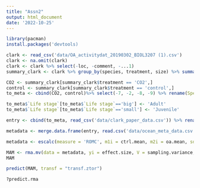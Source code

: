 ---
title: "Assn2"
output: html_document
date: '2022-10-25'
---

```{r setup, include=FALSE}
library(pacman)
install.packages('devtools)
```

```{r}
clark <- read_csv('data/OA_activitydat_20190302_BIOL3207 (1).csv')
clark <- na.omit(clark)
clark <- clark %>% select(-loc, -comment, -...1)
summary_clark <- clark %>% group_by(species, treatment, size) %>% summarise(across(c(activity), funs(mean, se=sd(.)/sqrt(n()), n())))

CO2 <- summary_clark[summary_clark$treatment == 'CO2',]
control <- summary_clark[summary_clark$treatment == 'control',]
to_meta <- cbind(CO2, control)%>% select(-7, -2, -8, -9) %>% rename(Species = species...1, ctrl.n = activity_n...12, ctrl.sd = activity_se...11, ctrl.mean = activity_mean...10, oa.n = activity_n...6, oa.sd = activity_se...5, oa.mean = activity_mean...4, 'Life stage' = size...3)

to_meta$`Life stage`[to_meta$`Life stage`=='big'] <- 'Adult'
to_meta$`Life stage`[to_meta$`Life stage`=='small'] <- 'Juvenile'
```
```{r}
entry <- cbind(to_meta, read_csv('data/clark_paper_data.csv')) %>% rename(Life.stage = 'Life stage', Year..online. = 'Year (online)',Year..print. = 'Year (print)', Pub.year.IF = 'Pub year IF', X2017.IF = '2017 IF', Average.n = 'Average n', Effect.type = 'Effect type', Climate..FishBase. = 'Climate (FishBase)', Env.cue.stimulus. = 'Env cue/stimulus?', Behavioural.metric = 'Behavioural metric', Cue.stimulus.type = 'Cue/stimulus type') %>% select(-23)

metadata <- merge.data.frame(entry, read.csv('data/ocean_meta_data.csv'), all = TRUE)

```

```{r}
metadata <- escalc(measure = 'ROMC', m1i = ctrl.mean, m2i = oa.mean, sd1i = ctrl.sd, sd2i = oa.sd, ri = rep(0, 826), ni = Average.n, data = metadata, var.names = c('effect.size', 'sampling.variance'))
```
```{r}
MAM <- rma.mv(data = metadata, yi = effect.size, V = sampling.variance, random = list( ~1 | Study, ~1 | Behavioural.metric))
MAM
```
```{r}
predict(MAM, transf = "transf.ztor")

?predict.rma
```
